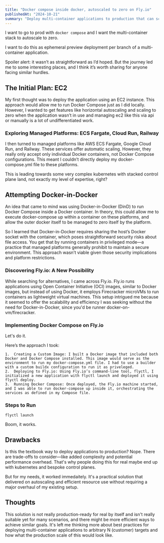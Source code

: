 ```yaml
---
title: "Docker compose inside docker, autoscaled to zero on Fly.io"
publishedAt: "2024-10-21"
summary: "Deploy multi-container applications to production that can scale to zero"
---
```


I want to go to prod with `docker compose` and I want the multi-container stack
to autoscale to zero.

I want to do this as ephemeral preview deployment per branch of a
multi-container application.

Spoiler alert: it wasn’t as straightforward as I’d hoped. But the journey led me
to some interesting places, and I think it’s worth sharing for anyone facing
similar hurdles.

## The Initial Plan: EC2

My first thought was to deploy the application using an EC2 instance. This
approach would allow me to run Docker Compose just as I did locally. However, I
wanted to get features like horizontal autoscaling and scaling to zero when the
application wasn’t in use and managing ec2 like this via api or manually is a
lot of undifferentiated work.

### Exploring Managed Platforms: ECS Fargate, Cloud Run, Railway

I then turned to managed platforms like AWS ECS Fargate, Google Cloud Run, and
Railway. These services offer automatic scaling. However, they really only
accept only individual Docker containers, not Docker Compose configurations.
This meant I couldn’t directly deploy my docker-compose.yml file to these
platforms.

This is leading towards some very complex kubernetes with stacked control plane
land, not exactly my level of expertise, right?

## Attempting Docker-in-Docker

An idea that came to mind was using Docker-in-Docker (DinD) to run Docker
Compose inside a Docker container. In theory, this could allow me to execute
docker-compose up within a container on these platforms, and allow the outer
docker itself to be managed to zero itself by the platform.

So I learned that Docker-in-Docker requires sharing the host’s Docker socket
with the container, which poses straightforward security risks about file
access. You get that by running containers in privileged mode—a practice that
managed platforms generally prohibit to maintain a secure environment. This
approach wasn’t viable given those security implications and platform
restrictions.

### Discovering Fly.io: A New Possibility

While searching for alternatives, I came across Fly.io. Fly.io runs
applications using Open Container Initiative (OCI) images, similar to Docker
images, but instead of using Docker, it employs Firecracker microVMs to run
containers as lightweight virtual machines. This setup intrigued me because it
seemed to offer the scalability and efficiency I was seeking without the need
for Docker-in-Docker, since you'd be runner docker-on-vm/firecracker.

### Implementing Docker Compose on Fly.io

Let's do it.

Here’s the approach I took:

    1.	Creating a Custom Image: I built a Docker image that included both Docker and Docker Compose installed. This image would serve as the environment to run my docker-compose.yml file. I had to use a builder with a custom buildx configuration to run it as priveleged.
    2.	Deploying to Fly.io: Using Fly.io’s command-line tool, flyctl, I initialized a new application with flyctl launch and deployed it using flyctl deploy.
    3.	Running Docker Compose: Once deployed, the Fly.io machine started, and I was able to run docker-compose up inside it, orchestrating the services as defined in my Compose file.

### Steps to Run

```
flyctl launch
```

Boom, it works.

## Drawbacks

Is this the textbook way to deploy applications to production? Nope. There are
trade-offs to consider—like added complexity and potential performance
overhead. That's why people doing this for real maybe end up with kubernetes
and bespoke control planes.

But for my needs, it worked immedaitely. It's a practical solution that
delivered on autoscaling and efficient resource use without requiring a major
overhaul of my existing setup.

## Thoughts

This solution is not really production-ready for real by itself and isn't
really suitable yet for many scenarios, and there might be more efficient ways
to achieve similar goals. It's left me thinking more about best practices for
deploying multi-container applications to arbitrary N (customer) targets and
how what the production scale of this would look like.
